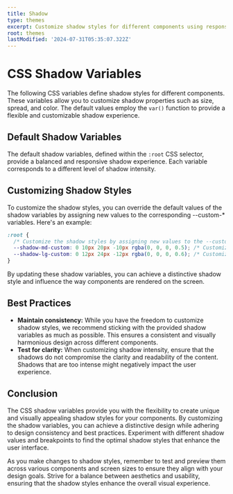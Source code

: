 ```yaml
---
title: Shadow
type: themes
excerpt: Customize shadow styles for different components using responsive CSS variables. Adjust the shadow size, spread, and color based on your project's design requirements."
root: themes
lastModified: '2024-07-31T05:35:07.322Z'
---
```


# CSS Shadow Variables

The following CSS variables define shadow styles for different components. These variables allow you to customize shadow properties such as size, spread, and color. The default values employ the `var()` function to provide a flexible and customizable shadow experience.

## Default Shadow Variables

The default shadow variables, defined within the `:root` CSS selector, provide a balanced and responsive shadow experience. Each variable corresponds to a different level of shadow intensity.

## Customizing Shadow Styles

To customize the shadow styles, you can override the default values of the shadow variables by assigning new values to the corresponding --custom-\* variables. Here's an example:

```css showLineNumbers title="themes.css"
:root {
  /* Customize the shadow styles by assigning new values to the --custom-* variables. */
  --shadow-md-custom: 0 10px 20px -10px rgba(0, 0, 0, 0.5); /* Customize the shadow for the md breakpoint */
  --shadow-lg-custom: 0 12px 24px -12px rgba(0, 0, 0, 0.6); /* Customize the shadow for the lg breakpoint */
}
```

By updating these shadow variables, you can achieve a distinctive shadow style and influence the way components are rendered on the screen.

## Best Practices

- **Maintain consistency:** While you have the freedom to customize shadow styles, we recommend sticking with the provided shadow variables as much as possible. This ensures a consistent and visually harmonious design across different components.
- **Test for clarity:** When customizing shadow intensity, ensure that the shadows do not compromise the clarity and readability of the content. Shadows that are too intense might negatively impact the user experience.

## Conclusion

The CSS shadow variables provide you with the flexibility to create unique and visually appealing shadow styles for your components. By customizing the shadow variables, you can achieve a distinctive design while adhering to design consistency and best practices. Experiment with different shadow values and breakpoints to find the optimal shadow styles that enhance the user interface.

As you make changes to shadow styles, remember to test and preview them across various components and screen sizes to ensure they align with your design goals. Strive for a balance between aesthetics and usability, ensuring that the shadow styles enhance the overall visual experience.
